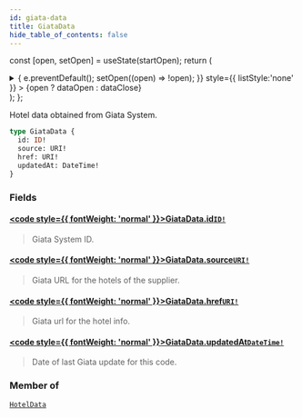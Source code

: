 ```yaml
---
id: giata-data
title: GiataData
hide_table_of_contents: false
---
```






const [open, setOpen] = useState(startOpen);
return (
<details {...(open ? { open: true } : {})} className="details" style={{ border:'none', boxShadow:'none', background:'var(--ifm-background-color)' }}>
<summary
onClick={(e) => {
e.preventDefault();
setOpen((open) => !open);
}}
style={{ listStyle:'none' }} >
{open ? dataOpen : dataClose}
</summary>
{open && children}
</details>
);
};

Hotel data obtained from Giata System.

```graphql
type GiataData {
  id: ID!
  source: URI!
  href: URI!
  updatedAt: DateTime!
}
```

### Fields

#### [<code style={{ fontWeight: 'normal' }}>GiataData.<b>id</b></code>](#)<Bullet />[`ID!`](/api/scalars/id) <Badge class="badge badge--secondary" text="non-null"/> <Badge class="badge badge--secondary" text="scalar"/>

> Giata System ID.

#### [<code style={{ fontWeight: 'normal' }}>GiataData.<b>source</b></code>](#)<Bullet />[`URI!`](/api/scalars/uri) <Badge class="badge badge--secondary" text="non-null"/> <Badge class="badge badge--secondary" text="scalar"/>

> Giata URL for the hotels of the supplier.

#### [<code style={{ fontWeight: 'normal' }}>GiataData.<b>href</b></code>](#)<Bullet />[`URI!`](/api/scalars/uri) <Badge class="badge badge--secondary" text="non-null"/> <Badge class="badge badge--secondary" text="scalar"/>

> Giata url for the hotel info.

#### [<code style={{ fontWeight: 'normal' }}>GiataData.<b>updatedAt</b></code>](#)<Bullet />[`DateTime!`](/api/scalars/date-time) <Badge class="badge badge--secondary" text="non-null"/> <Badge class="badge badge--secondary" text="scalar"/>

> Date of last Giata update for this code.

### Member of

[`HotelData`](/api/objects/hotel-data) <Badge class="badge badge--secondary" text="object"/>
